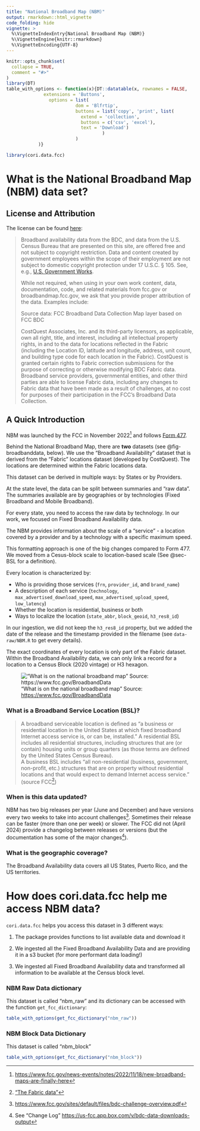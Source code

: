 ```yaml
---
title: "National Broadband Map (NBM)"
output: rmarkdown::html_vignette
code_folding: hide
vignette: >
  %\VignetteIndexEntry{National Broadband Map (NBM)}
  %\VignetteEngine{knitr::rmarkdown}
  %\VignetteEncoding{UTF-8}
---
```


```r
knitr::opts_chunk$set(
  collapse = TRUE,
  comment = "#>"
)
library(DT)
table_with_options <- function(x){DT::datatable(x, rownames = FALSE,
              extensions = 'Buttons',
                options = list(
                          dom = 'Blfrtip',
                          buttons = list('copy', 'print', list(
                            extend = 'collection',
                            buttons = c('csv', 'excel'),
                            text = 'Download')
                                    )
                          )
            )}
```

```r
library(cori.data.fcc)
```

# What is the National Broadband Map (NBM) data set?

## License and Attribution

The license can be found [here](https://broadbandmap.fcc.gov/about):

> Broadband availability data from the BDC, and data from the U.S. Census Bureau that are presented on this site, are offered free and not subject to copyright restriction. Data and content created by government employees within the scope of their employment are not subject to domestic copyright protection under 17 U.S.C. § 105. See, e.g., [U.S. Government Works](https://www.usa.gov/government-copyright).
>
> While not required, when using in your own work content, data, documentation, code, and related materials from fcc.gov or broadbandmap.fcc.gov, we ask that you provide proper attribution of the data. Examples include:
>
>    Source data: FCC Broadband Data Collection
>    Map layer based on FCC BDC
>
> CostQuest Associates, Inc. and its third-party licensors, as applicable, own all right, title, and interest, including all intellectual property rights, in and to the data for locations reflected in the Fabric (including the Location ID, latitude and longitude, address, unit count, and building type code for each location in the Fabric). CostQuest is granted certain rights to Fabric correction submissions for the purpose of correcting or otherwise modifying BDC Fabric data. Broadband service providers, governmental entities, and other third parties are able to license Fabric data, including any changes to Fabric data that have been made as a result of challenges, at no cost for purposes of their participation in the FCC's Broadband Data Collection.


## A Quick Introduction 

NBM was launched by the FCC in November 2022[^fcc_nbm_start] and follows [Form 477](https://ruralinnovation.github.io/cori.data.fcc/articles/f477.html). 

[^fcc_nbm_start]: [https://www.fcc.gov/news-events/notes/2022/11/18/new-broadband-maps-are-finally-here](https://www.fcc.gov/news-events/notes/2022/11/18/new-broadband-maps-are-finally-here)

Behind the National Broadband Map, there are **two** datasets (see @fig-broadbanddata, below). 
We use the "Broadband Availability" dataset that is derived from the "Fabric" locations dataset (developed by CostQuest). 
The locations are determined within the Fabric locations data. 

This dataset can be derived in multiple ways: by States or by Providers.  

At the state level, the data can be split between summaries and "raw data".
The summaries available are by geographies or by technologies (Fixed Broadband and Mobile Broadband).

For every state, you need to access the raw data by technology. 
In our work, we focused on Fixed Broadband Availability data. 

The NBM provides information about the scale of a "service" - a location covered by a provider and by a technology with a specific maximum speed.

This formatting approach is one of the big changes compared to Form 477. 
We moved from a Cesus-block scale to location-based scale (See @sec-BSL for a definition). 

Every location is characterized by:

- Who is providing those services (`frn`, `provider_id`, and `brand_name`)
- A description of each service (`technology`, `max_advertised_download_speed`, `max_advertised_upload_speed`, `low_latency`)
- Whether the location is residential, business or both
- Ways to localize the location (`state_abbr`, `block_geoid`, `h3_res8_id`)

In our ingestion, we did not keep the `h3_res8_id` property, but we added the 
date of the release and the timestamp provided in the 
filename (see `data-raw/NBM.R` to get every details).

The exact coordinates of every location is only part of the Fabric dataset. 
Within the Broadband Availability data, we can only link a record for a location 
to a Census Block (2020 vintage) or H3 hexagon.

!["What is on the national broadband map" Source: [https://www.fcc.gov/BroadbandData](https://www.fcc.gov/BroadbandData)](whats-on-the-national-broadband-map-113023-1.png){#fig-broadbanddata}

### What is a Broadband Service Location (BSL)? {#sec-BSL}

> A broadband serviceable location is defined as “a business or residential location in the United States at which fixed broadband Internet access service is, or can be, installed.” 
A residential BSL includes all residential structures, including structures that are (or contain) housing units or group quarters (as those terms are defined by the United States Census Bureau).  
A business BSL includes “all non-residential (business, government, non-profit, etc.) structures that are on property without residential locations and that would expect to demand Internet access service.” (source FCC[^fcc_bsl])

[^fcc_bsl]: ["The Fabric data"](https://help.bdc.fcc.gov/hc/en-us/articles/7412732399003-Fabric-FAQs)

### When is this data updated?

NBM has two big releases per year (June and December) and have versions every two weeks to take into account challenges[^challenges]. 
Sometimes their release can be faster (more than one per week) or slower.
The FCC did not (April 2024) provide a changelog between releases or versions (but the documentation has some of the major changes[^nbm_chnagelog]). 

[^challenges]: [https://www.fcc.gov/sites/default/files/bdc-challenge-overview.pdf](https://www.fcc.gov/sites/default/files/bdc-challenge-overview.pdf)

[^nbm_chnagelog]:See "Change Log" [https://us-fcc.app.box.com/v/bdc-data-downloads-output](https://us-fcc.app.box.com/v/bdc-data-downloads-output)


### What is the geographic coverage?

The Broadband Availability data covers all US States, Puerto Rico, and the US territories.  


# How does cori.data.fcc help me access NBM data? 

`cori.data.fcc` helps you access this dataset in 3 different ways: 

1. The package provides functions to list available data and download it 

2. We ingested all the Fixed Broadband Availability Data and are providing it 
in a s3 bucket (for more performant data loading!)

3. We ingested all Fixed Broadband Availability data and transformed all information
to be available at the Census block level.


### NBM Raw Data dictionary 

This dataset is called "nbm_raw" and its dictionary can be accessed with the function `get_fcc_dictionary`:

```r
table_with_options(get_fcc_dictionary("nbm_raw"))
```


### NBM Block Data Dictionary

This dataset is called "nbm_block"

```r
table_with_options(get_fcc_dictionary("nbm_block"))
```


<!--
## What is unserved v.s. underseved?

Served, Unserved and Underseved are **overlapping** categories at the **location level**. They can be extended up to the "**area level**".

If all available internet services at a location have advertised (reported) maximum speeds that are below 25 Mbps downstream speed or below 3 Mbps upstream (25/3 to simplify), then that location is categorized as **unserved**. If a location has at least one service with maximum speeds that are equal to or above 25/3, but no service with maximum speeds that are equal to or above 100/20, it is categorized as **underserved**. If a location has at least one service with maximum speeds that are equal to or above 100/20, then that location is categorized as **served**.

Those definitions are recommended in the [FCC's Broadband Speed Benchmark](https://www.fcc.gov/document/fcc-increases-broadband-speed-benchmark) and can be adapted by every States[^pew_list].

[^pew_list]: Page 4 [https://www.pewtrusts.org/-/media/assets/2023/06/un--and-underserved-definitions-ta-memo-pdf.pdf](https://www.pewtrusts.org/-/media/assets/2023/06/un--and-underserved-definitions-ta-memo-pdf.pdf)

:::{.aside}
FCC could change those definitions and for example move the bar at 100/20: [https://www.fcc.gov/document/fcc-increases-broadband-speed-benchmark](https://www.fcc.gov/document/fcc-increases-broadband-speed-benchmark)
:::
-->




